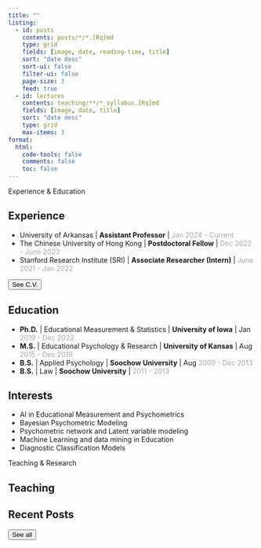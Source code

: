 ```yaml
---
title: ""
listing:
  - id: posts
    contents: posts/*/*.[Rq]md
    type: grid
    fields: [image, date, reading-time, title]
    sort: "date desc"
    sort-ui: false
    filter-ui: false
    page-size: 3
    feed: true
  - id: lectures
    contents: teaching/**/*_syllabus.[Rq]md
    fields: [image, date, title]
    sort: "date desc"
    type: grid
    max-items: 3
format: 
  html:
    code-tools: false
    comments: false
    toc: false
---
```


::: separator
[Experience]{.next-section} & Education
:::

::: {.panel-tabset align="left"}
## Experience

-   University of Arkansas \| **Assistant Professor** \| [Jan 2024 - Current]{style="color:darkgrey;"}
-   The Chinese University of Hong Kong \| **Postdoctoral Fellow** \| [Dec 2022 - June 2023]{style="color:darkgrey;"}
-   Stanford Research Institute (SRI) \| **Associate Researcher (Intern)** \| [June 2021 - Jan 2022]{style="color:darkgrey;"}

<a href="./uploads/Curriculum_Vitae.pdf"><button type="button" class="btn btn-primary float-end btn-sm">See C.V.</button></a>

## Education

-   **Ph.D.** \| Educational Measurement & Statistics \| **University of Iowa** \| Jan [2019 - Dec 2022]{style="color:darkgrey;"}
-   **M.S.** \| Educational Psychology & Research \| **University of Kansas** \| Aug [2015 - Dec 2019]{style="color:darkgrey;"}
-   **B.S.** \| Applied Psychology \| **Soochow University** \| Aug [2009 - Dec 2013]{#date style="color:darkgrey;"}
-   **B.S.** \| Law \| **Soochow University** \| [2011 - 2013]{style="color:darkgrey;"}

## Interests

-   AI in Educational Measurement and Psychometrics
-   Bayesian Psychometric Modeling
-   Psychometric network and Latent variable modeling
-   Machine Learning and data mining in Education
-   Diagnostic Classification Models
:::

::: separator
[Teaching & Research]{.next-section}
:::

## Teaching

::: {#lectures}
:::

## Recent Posts

::: {#posts}
:::

<a href="./posts.qmd"><button type="button" class="btn btn-primary float-end btn-sm">See all</button></a>
